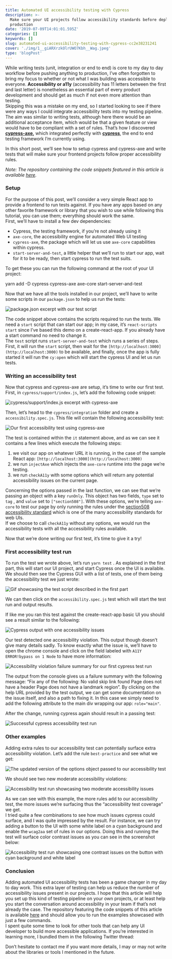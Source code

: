 ```yaml
---
title: Automated UI accessibility testing with Cypress
description: >-
  Make sure your UI projects follow accessibility standards before deploying to
  production
date: '2019-07-09T14:01:01.595Z'
categories: []
keywords: []
slug: automated-ui-accessibility-testing-with-cypress-cc2e38231241
cover: './img/1__giARXrzkOlrUWO7Kbh__Wag.jpeg'
type: 'blogPost'
---
```


While writing tests (unit, integration or end to end) is core to my day to day workflow before pushing anything to production, I’ve often forgotten to bring my focus to whether or not what I was building was accessible to everyone. **Accessibility or a11y** (accessibility has 11 letters between the first and last letter) is nonetheless an essential part of every product development and should get as much if not even more attention than testing.   
Skipping this was a mistake on my end, so I started looking to see if there were any ways I could integrate accessibility tests into my testing pipeline. The aim was similar to writing tests, although here there would be an additional acceptance item, which would be that a given feature or view would have to be compliant with a set of rules. That’s how I discovered [**cypress-axe**](https://www.npmjs.com/package/cypress-axe)**,** which integrated perfectly with [**cypress**](https://www.cypress.io/), the end to end testing framework I’m currently using.

In this short post, we’ll see how to setup cypress and cypress-axe and write tests that will make sure your frontend projects follow proper accessibility rules.

_Note: The repository containing the code snippets featured in this article is available_ [_here_](https://github.com/MaximeHeckel/cypress-axe-example)_._

### Setup

For the purpose of this post, we’ll consider a very simple React app to provide a frontend to run tests against. If you have any apps based on any other favorite framework or library that you wish to use while following this tutorial, you can use them; everything should work the same.  
First, we’ll have to install a few dev dependencies:

- Cypress, the testing framework, if you’re not already using it
- `axe-core`, the accessibility engine for automated Web UI testing
- `cypress-axe`, the package which will let us use `axe-core` capabilities within cypress.
- `start-server-and-test`, a little helper that we’ll run to start our app, wait for it to be ready, then start cypress to run the test suits.

To get these you can run the following command at the root of your UI project:

yarn add -D cypress cypress-axe axe-core start-server-and-test

Now that we have all the tools installed in our project, we’ll have to write some scripts in our `package.json` to help us run the tests:

![package.json excerpt with our test script](img/1__le95a2bCe0AhSBC8TLDKwA.png)

The code snippet above contains the scripts required to run the tests. We need a `start` script that can start our app; in my case, it’s `react-scripts start` since I’ve based this demo on a create-react-app. If you already have a start command no need to change it.  
The `test` script runs `start-server-and-test` which runs a series of steps. First, it will run the `start` script, then wait for the `[http://localhost:3000](http://localhost:3000)` to be available, and finally, once the app is fully started it will run the `cy:open` which will start the cypress UI and let us run tests.

### Writing an accessibility test

Now that cypress and cypress-axe are setup, it’s time to write our first test. First, in `cypress/support/index.js`, let’s add the following code snippet:

![cypress/support/index.js excerpt with cypress-axe](img/1__kF__SCewfpEwLuzMYWVQwMg.png)

Then, let’s head to the `cypress/integration` folder and create a `accessibility.spec.js`. This file will contain the following accessibility test:

![Our first accessibility test using cypress-axe](img/1__dRaecCV5yfL0dKElZ0ZNUw.png)

The test is contained within the `it` statement above, and as we can see it contains a few lines which execute the following steps:

1.  we visit our app on whatever URL it is running, in the case of the sample React app: `[http://localhost:3000](http://localhost:3000)`
2.  we run `injectAxe` which injects the `axe-core` runtime into the page we’re testing.
3.  we run `checkA11y` with some options which will return any potential accessibility issues on the current page.

Concerning the options passed in the last function, we can see that we’re passing an object with a key `runOnly`. This object has two fields, `type` set to `tag` , and `value` set to `["section508"]`. With these options, we’re telling `axe-core` to test our page by only running the rules under the [section508 accessibility standard](https://www.section508.gov/about-us) which is one of the many accessibility standards for web UIs.  
If we choose to call `checkA11y` without any options, we would run the accessibility tests with all the accessibility rules available.

Now that we’re done writing our first test, it’s time to give it a try!

### First accessibility test run

To run the test we wrote above, let’s run `yarn test` . As explained in the first part, this will start our UI project, and start Cypress once the UI is available.  
We should then see the Cypress GUI with a list of tests, one of them being the accessibility test we just wrote:

![Gif showcasing the test script described in the first part](img/1____lNKDG4Df1xEBhWQDlTnBg.gif)

We can then click on the `accessibility.spec.js` test which will start the test run and output results.

If like me you ran this test against the create-react-app basic UI you should see a result similar to the following:

![Cypress output with one accessibility issues](img/1__wb7XX__RaUKDRawdVBCu9xQ.png)

Our test detected one accessibility violation. This output though doesn’t give many details sadly. To know exactly what the issue is, we’ll have to open the chrome console and click on the field labeled with `A11Y ERROR!bypass on 1 Node` to have more information:

![Accessibility violation failure summary for our first cypress test run](img/1__FpWJmUGcyX1t3g__OUSr__yw.png)

The output from the console gives us a failure summary with the following message: “Fix any of the following: No valid skip link found Page does not have a header Page does not have a landmark region”. By clicking on the help URL provided by the test output, we can get some documentation on the issue itself, and also a path to fixing it. In this case we simply need to add the following attribute to the main div wrapping our app: `role="main"`.

After the change, running cypress again should result in a passing test:

![Successful cypress accessibility test run](img/1__zS7P6cLOuHEeeBQpJyYXUA.png)

### Other examples

Adding extra rules to our accessibility test can potentially surface extra accessibility violation. Let’s add the rule `best-practice` and see what we get:

![The updated version of the options object passed to our accessibility test](img/1__C6V2FBSNrYEmiSrM7Xr3xg.png)

We should see two new moderate accessibility violations:

![Accessibility test run showcasing two moderate accessibility issues](img/1__HQn____ccDyHh7dQU4f65BIg.png)

As we can see with this example, the more rules add to our accessibility test, the more issues we’re surfacing thus the “accessibility test coverage” we get.  
I tried quite a few combinations to see how much issues cypress could surface, and I was quite impressed by the result. For instance, we can try adding a button to the UI with some white label on a cyan background and enable the `wcag2aa` set of rules in our options. Doing this and running the test will surface color contrast issues as you can see in the screenshot below:

![Accessibility test run showcasing one contrast issues on the button with cyan background and white label](img/1____56yiC68TRURMinyTsquuQ.png)

### Conclusion

Adding automated UI accessibility tests has been a game changer in my day to day work. This extra layer of testing can help us reduce the number of accessibility issues present in our projects. I hope that this article will help you set up this kind of testing pipeline on your own projects, or at least help you start the conversation around accessibility in your team if that’s not already the case. The repository featuring the code snippets of this article is available [here](https://github.com/MaximeHeckel/cypress-axe-example) and should allow you to run the examples showcased with just a few commands.  
I spent quite some time to look for other tools that can help any UI developer to build more accessible applications. If you’re interested in learning more, I bundled them in the following Twitter thread:

Don’t hesitate to contact me if you want more details, I may or may not write about the libraries or tools I mentioned in the future.
